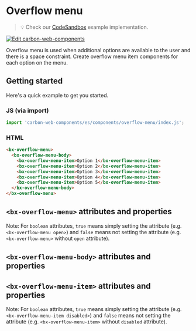 
# Overflow menu

> 💡 Check our
> [CodeSandbox](https://codesandbox.io/s/github/carbon-design-system/carbon-web-components/tree/main/examples/codesandbox/basic/components/overflow-menu)
> example implementation.

[![Edit carbon-web-components](https://codesandbox.io/static/img/play-codesandbox.svg)](https://codesandbox.io/s/github/carbon-design-system/carbon-web-components/tree/main/examples/codesandbox/basic/components/overflow-menu)

Overflow menu is used when additional options are available to the user and there is a space constraint.
Create overflow menu item components for each option on the menu.

## Getting started

Here's a quick example to get you started.

### JS (via import)

```javascript
import 'carbon-web-components/es/components/overflow-menu/index.js';
```

### HTML

```html
<bx-overflow-menu>
  <bx-overflow-menu-body>
    <bx-overflow-menu-item>Option 1</bx-overflow-menu-item>
    <bx-overflow-menu-item>Option 2</bx-overflow-menu-item>
    <bx-overflow-menu-item>Option 3</bx-overflow-menu-item>
    <bx-overflow-menu-item>Option 4</bx-overflow-menu-item>
    <bx-overflow-menu-item>Option 5</bx-overflow-menu-item>
  </bx-overflow-menu-body>
</bx-overflow-menu>
```

## `<bx-overflow-menu>` attributes and properties

Note: For `boolean` attributes, `true` means simply setting the attribute (e.g. `<bx-overflow-menu open>`) and `false` means not setting the attribute (e.g. `<bx-overflow-menu>` without `open` attribute).

<Props of="bx-overflow-menu" />

## `<bx-overflow-menu-body>` attributes and properties

<Props of="bx-overflow-menu-body" />

## `<bx-overflow-menu-item>` attributes and properties

Note: For `boolean` attributes, `true` means simply setting the attribute (e.g. `<bx-overflow-menu-item disabled>`) and `false` means not setting the attribute (e.g. `<bx-overflow-menu-item>` without `disabled` attribute).

<Props of="bx-overflow-menu-item" />
